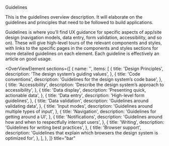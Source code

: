 
<Meta title="Guidelines/Overview" />

Guidelines

This is the guidelines overview description. It will elaborate on the guidelines and principles that need to be followed to build applications.

Guidelines is where you'll find UX guidance for specific aspects of app/site design (navigation models, data entry, form validation, accessibility, and so on). These will give high-level tours of the relevant components and styles, with links to the specific pages in the components and styles sections for more detailed guidelines on each element. Each guideline is effectively an article on good usage.

<OverViewElement
  sections={[
    {
      name: '',
      items: [
        {
          title: 'Design Principles',
          description: 'The design system’s guiding values',
        },
        {
          title: 'Code conventions',
          description: 'Guidelines for the design system’s code base',
        },
        {
          title: 'Accessibility',
          description: 'Describe the design system’s approach to accessibility',
        },
        {
          title: 'Data display',
          description: 'Presenting quick, actionable data',
        },
        {
          title: 'Data entry',
          description: 'High-level form guidelines',
        },
        {
          title: 'Data validation',
          description: 'Guidelines around validating data',
        },
        {
          title: 'Input modes',
          description: 'Guidelines around multiple types of input',
        },
        {
          title: 'Navigation',
          description: 'Guidelines for getting around a UI',
        },
        {
          title: 'Notifications',
          description: 'Guidelines around how and when to respectfully interrupt users',
        },
        {
          title: 'Writing',
          description: 'Guidelines for writing best practices',
        },
        {
          title: 'Browser support',
          description: 'Guidelines that explain which browsers the design system is optimized for',
        },
      ],
    },
  ]}
  title="bar"
></OverViewElement>
